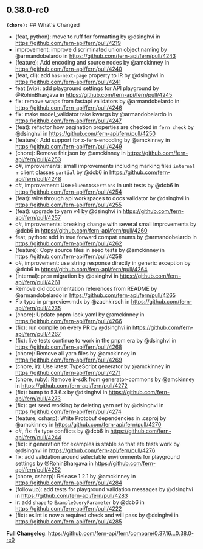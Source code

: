 ## 0.38.0-rc0
**`(chore):`** ## What's Changed
* (feat, python): move to ruff for formatting by @dsinghvi in https://github.com/fern-api/fern/pull/4219
* improvement: improve discriminated union object naming by @armandobelardo in https://github.com/fern-api/fern/pull/4243
* (feature): Add encoding and source nodes by @amckinney in https://github.com/fern-api/fern/pull/4240
* (feat, cli): add `has-next-page` property to IR by @dsinghvi in https://github.com/fern-api/fern/pull/4241
* feat (wip): add playground settings for API playground by @RohinBhargava in https://github.com/fern-api/fern/pull/4245
* fix: remove wraps from fastapi validators by @armandobelardo in https://github.com/fern-api/fern/pull/4246
* fix: make model_validator take kwargs by @armandobelardo in https://github.com/fern-api/fern/pull/4247
* (feat): refactor how pagination properties are checked in `fern check` by @dsinghvi in https://github.com/fern-api/fern/pull/4250
* (feature): Add support for x-fern-encoding by @amckinney in https://github.com/fern-api/fern/pull/4249
* (chore): Remove fhir.json by @amckinney in https://github.com/fern-api/fern/pull/4253
* c#, improvements: small improvements including marking files `internal` + client classes `partial` by @dcb6 in https://github.com/fern-api/fern/pull/4248
* c#, improvement: Use `FluentAssertions` in unit tests by @dcb6 in https://github.com/fern-api/fern/pull/4254
* (feat): wire through api workspaces to docs validator by @dsinghvi in https://github.com/fern-api/fern/pull/4255
* (feat): upgrade to yarn v4 by @dsinghvi in https://github.com/fern-api/fern/pull/4257
* c#, improvements: breaking change with several small improvements by @dcb6 in https://github.com/fern-api/fern/pull/4260
* feat, python: add in true forward compat enums by @armandobelardo in https://github.com/fern-api/fern/pull/4262
* (feature): Copy source files in seed tests by @amckinney in https://github.com/fern-api/fern/pull/4258
* c#, improvement: use string response directly in generic exception by @dcb6 in https://github.com/fern-api/fern/pull/4264
* (internal): `pnpm` migration by @dsinghvi in https://github.com/fern-api/fern/pull/4261
* Remove old documentation references from README by @armandobelardo in https://github.com/fern-api/fern/pull/4265
* Fix typo in pr-preview.mdx by @zachkirsch in https://github.com/fern-api/fern/pull/4235
* (chore): Update pnpm-lock.yaml by @amckinney in https://github.com/fern-api/fern/pull/4266
* (fix): run compile on every PR by @dsinghvi in https://github.com/fern-api/fern/pull/4267
* (fix): live tests continue to work in the pnpm era by @dsinghvi in https://github.com/fern-api/fern/pull/4268
* (chore): Remove all yarn files by @amckinney in https://github.com/fern-api/fern/pull/4269
* (chore, ir): Use latest TypeScript generator by @amckinney in https://github.com/fern-api/fern/pull/4271
* (chore, ruby): Remove ir-sdk from generator-commons by @amckinney in https://github.com/fern-api/fern/pull/4272
* (fix): bump to 53.6.x by @dsinghvi in https://github.com/fern-api/fern/pull/4273
* (fix): get seed working by deleting yarn ref by @dsinghvi in https://github.com/fern-api/fern/pull/4274
* (feature, csharp): Write Protobuf dependencies in .csproj by @amckinney in https://github.com/fern-api/fern/pull/4270
* c#, fix: fix type conflicts by @dcb6 in https://github.com/fern-api/fern/pull/4244
* (fix): ir generation for examples is stable so that ete tests work by @dsinghvi in https://github.com/fern-api/fern/pull/4276
* fix: add validation around selectable environments for playground settings by @RohinBhargava in https://github.com/fern-api/fern/pull/4252
* (chore, csharp): Release 1.2.1 by @amckinney in https://github.com/fern-api/fern/pull/4284
* (followup): add tests for playground validation messages by @dsinghvi in https://github.com/fern-api/fern/pull/4283
* ir: add `shape` to `ExampleQueryParameter` by @dcb6 in https://github.com/fern-api/fern/pull/4222
* (fix): eslint is now a required check and will pass by @dsinghvi in https://github.com/fern-api/fern/pull/4285


**Full Changelog**: https://github.com/fern-api/fern/compare/0.37.16...0.38.0-rc0

